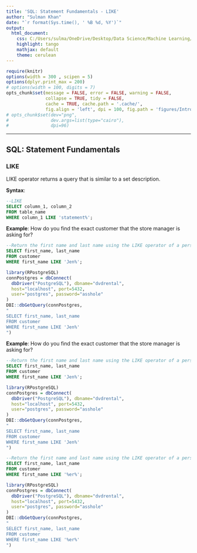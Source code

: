 ---
title: 'SQL: Statement Fundamentals - LIKE'
author: "Sulman Khan"
date: "`r format(Sys.time(), ' %B %d, %Y')`"
output: 
  html_document:
    css: C:/Users/sulma/OneDrive/Desktop/Data Science/Machine Learning/gf_small_touches.css
    highlight: tango
    mathjax: default
    theme: cerulean
---

```{r setup, cache = FALSE, echo = FALSE, message = FALSE, warning = FALSE, tidy = FALSE}
require(knitr)
options(width = 300 , scipen = 5)
options(dplyr.print_max = 200)
# options(width = 100, digits = 7)
opts_chunk$set(message = FALSE, error = FALSE, warning = FALSE, 
               collapse = TRUE, tidy = FALSE,
               cache = TRUE, cache.path = '.cache/', 
               fig.align = 'left', dpi = 100, fig.path = 'figures/Introductiontotextanalytics/')
# opts_chunk$set(dev="png", 
#                dev.args=list(type="cairo"),
#                dpi=96)
```
---

## SQL: Statement Fundamentals


### LIKE

LIKE operator returns a query that is similar to a set description.

**Syntax**: 

```{sql, eval = FALSE}
--LIKE
SELECT column_1, column_2
FROM table_name
WHERE column_1 LIKE 'statement%';
```


**Example**: How do you find the exact customer that the store manager is asking for?

```{sql, eval = FALSE}
--Return the first name and last name using the LIKE operator of a person known as "JEN"
SELECT first_name, last_name
FROM customer
WHERE first_name LIKE 'Jen%';
```


```{r, echo=FALSE, message=FALSE}
library(RPostgreSQL)
connPostgres = dbConnect(
  dbDriver("PostgreSQL"), dbname="dvdrental", 
  host="localhost", port=5432, 
  user="postgres", password="asshole"
)
DBI::dbGetQuery(connPostgres,
"
SELECT first_name, last_name
FROM customer
WHERE first_name LIKE 'Jen%'
")
```

**Example**: How do you find the exact customer that the store manager is asking for?

```{sql, eval = FALSE}
--Return the first name and last name using the LIKE operator of a person known as "JEN"
SELECT first_name, last_name
FROM customer
WHERE first_name LIKE 'Jen%';
```


```{r, echo=FALSE, message=FALSE}
library(RPostgreSQL)
connPostgres = dbConnect(
  dbDriver("PostgreSQL"), dbname="dvdrental", 
  host="localhost", port=5432, 
  user="postgres", password="asshole"
)
DBI::dbGetQuery(connPostgres,
"
SELECT first_name, last_name
FROM customer
WHERE first_name LIKE 'Jen%'
")
```

```{sql, eval = FALSE}
--Return the first name and last name using the LIKE operator of a person known as "JEN"
SELECT first_name, last_name
FROM customer
WHERE first_name LIKE '%er%';
```


```{r, echo=FALSE, message=FALSE}
library(RPostgreSQL)
connPostgres = dbConnect(
  dbDriver("PostgreSQL"), dbname="dvdrental", 
  host="localhost", port=5432, 
  user="postgres", password="asshole"
)
DBI::dbGetQuery(connPostgres,
"
SELECT first_name, last_name
FROM customer
WHERE first_name LIKE '%er%'
")
```

